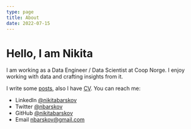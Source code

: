 ```yaml
---
type: page
title: About
date: 2022-07-15
---
```


# Hello, I am Nikita

I am working as a Data Engineer / Data Scientist at Coop Norge.
I enjoy working with data and crafting insights from it.

I write some [posts](posts), also I have [CV](cv). You can reach me:

-   LinkedIn [@nikitabarskov](https://www.linkedin.com/in/nikitabarskov)
-   Twitter [@nbarskov](https://twitter.com/nbarskov)
-   GitHub [@nikitabarskov](https://github.com/nikitabarskov)
-   Email [nbarskov@gmail.com](mailto:nbarskov@gmail.com)
